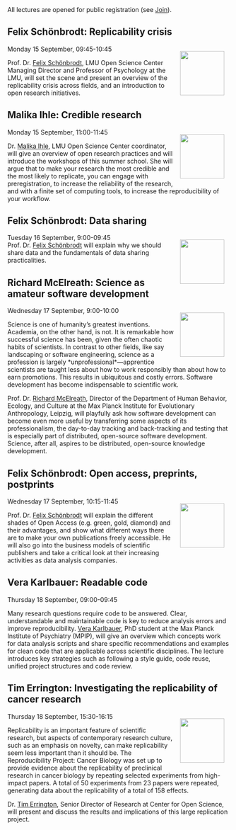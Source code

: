 ```{=html}
<head>
  <style>
    img {
      float: right;
      margin: 13px;
    }
  </style>
</head
```

All lectures are opened for public registration (see [Join](Join.qmd)).

## Felix Schönbrodt: Replicability crisis

![](img/felix-schoenbrodt.png){width="100"} Monday 15 September, 09:45-10:45

Prof. Dr. [Felix Schönbrodt](https://www.osc.uni-muenchen.de/about_us/director/index.html), LMU Open Science Center Managing Director and Professor of Psychology at the LMU, will set the scene and present an overview of the replicability crisis across fields, and an introduction to open research initiatives.

## Malika Ihle: Credible research

![](img/malika-ihle.png){width="100"} Monday 15 September, 11:00-11:45

Dr. [Malika Ihle](https://www.osc.uni-muenchen.de/about_us/coordinator/index.html), LMU Open Science Center coordinator, will give an overview of open research practices and will introduce the workshops of this summer school. She will argue that to make your research the most credible and the most likely to replicate, you can engage with preregistration, to increase the reliability of the research, and with a finite set of computing tools, to increase the reproducibility of your workflow.

## Felix Schönbrodt: Data sharing

![](img/felix-schoenbrodt.png){width="100"} Tuesday 16 September, 9:00-09:45\
Prof. Dr. [Felix Schönbrodt](https://www.osc.uni-muenchen.de/about_us/director/index.html) will explain why we should share data and the fundamentals of data sharing practicalities.

## Richard McElreath: Science as amateur software development

![](img/richard-mcelreath.png){width="100"} Wednesday 17 September, 9:00-10:00

Science is one of humanity's greatest inventions. Academia, on the other hand, is not. It is remarkable how successful science has been, given the often chaotic habits of scientists. In contrast to other fields, like say landscaping or software engineering, science as a profession is largely \*unprofessional\*---apprentice scientists are taught less about how to work responsibly than about how to earn promotions. This results in ubiquitous and costly errors. Software development has become indispensable to scientific work.

Prof. Dr. [Richard McElreath](https://www.eva.mpg.de/ecology/staff/richard-mcelreath/), Director of the Department of Human Behavior, Ecology, and Culture at the Max Planck Institute for Evolutionary Anthropology, Leipzig, will playfully ask how software development can become even more useful by transferring some aspects of its professionalism, the day-to-day tracking and back-tracking and testing that is especially part of distributed, open-source software development. Science, after all, aspires to be distributed, open-source knowledge development.

## Felix Schönbrodt: Open access, preprints, postprints

![](img/felix-schoenbrodt.png){width="100"} Wednesday 17 September, 10:15-11:45

Prof. Dr. [Felix Schönbrodt](https://www.osc.uni-muenchen.de/about_us/director/index.html) will explain the different shades of Open Access (e.g. green, gold, diamond) and their advantages, and show what different ways there are to make your own publications freely accessible. He will also go into the business models of scientific publishers and take a critical look at their increasing activities as data analysis companies.

## Vera Karlbauer: Readable code

<!-- ![](img/sarah-von-grebmer.png){width="100"} -->

Thursday 18 September, 09:00-09:45

Many research questions require code to be answered. Clear, understandable and maintainable code is key to reduce analysis errors and improve reproducibility. [Vera Karlbauer](https://www.psych.mpg.de/person/125319), PhD student at the Max Planck Institute of Psychiatry (MPIP), will give an overview which concepts work for data analysis scripts and share specific recommendations and examples for clean code that are applicable across scientific disciplines. The lecture introduces key strategies such as following a style guide, code reuse, unified project structures and code review.

## Tim Errington: Investigating the replicability of cancer research

![](img/tim-errington.png){width="100"} Thursday 18 September, 15:30-16:15

Replicability is an important feature of scientific research, but aspects of contemporary research culture, such as an emphasis on novelty, can make replicability seem less important than it should be. The Reproducibility Project: Cancer Biology was set up to provide evidence about the replicability of preclinical research in cancer biology by repeating selected experiments from high-impact papers. A total of 50 experiments from 23 papers were repeated, generating data about the replicability of a total of 158 effects.

Dr. [Tim Errington](https://osf.io/alh38/), Senior Director of Research at Center for Open Science, will present and discuss the results and implications of this large replication project.
